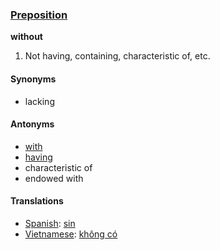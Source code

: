 === [[Preposition]] ===
'''without'''

#Not having, containing, characteristic of, etc.

==== Synonyms ====
*lacking

==== Antonyms ====
*[[with]]
*[[having]]
*characteristic of
*endowed with

==== Translations ====
*[[Spanish]]: [[sin]]
*[[Vietnamese]]: [[không có]]